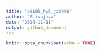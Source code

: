 ```yaml
---
title: "p8105_hw5_jz3900"
author: "ELisajava"
date: "2024-11-11"
output: github_document
---
```


```r
knitr::opts_chunk$set(echo = TRUE)
```

